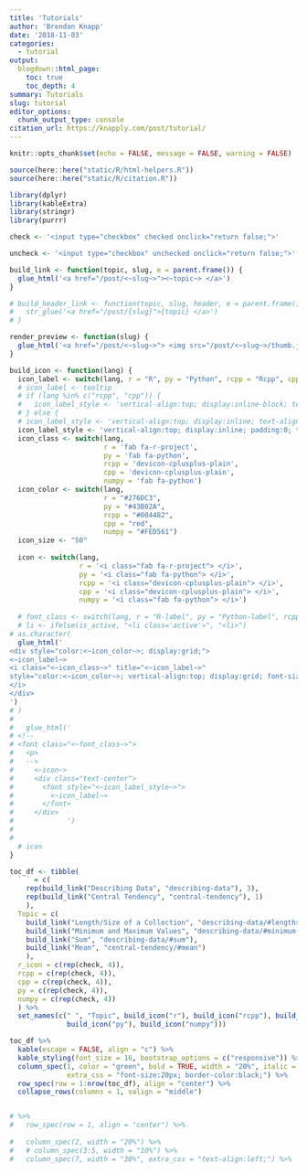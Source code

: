 ```yaml
---
title: 'Tutorials'
author: 'Brendan Knapp'
date: '2018-11-03'
categories:
  - tutorial
output:
  blogdown::html_page:
    toc: true
    toc_depth: 4
summary: Tutorials
slug: tutorial
editor_options:
  chunk_output_type: console
citation_url: https://knapply.com/post/tutorial/
---
```


<link rel="stylesheet" href="https://maxcdn.bootstrapcdn.com/bootstrap/3.3.7/css/bootstrap.min.css">
<script src="https://ajax.googleapis.com/ajax/libs/jquery/3.3.1/jquery.min.js"></script>
<script src="https://maxcdn.bootstrapcdn.com/bootstrap/3.3.7/js/bootstrap.min.js"></script>
<link rel="stylesheet" href="https://cdn.rawgit.com/konpa/devicon/df6431e323547add1b4cf45992913f15286456d3/devicon.min.css">


```r
knitr::opts_chunk$set(echo = FALSE, message = FALSE, warning = FALSE)

source(here::here("static/R/html-helpers.R"))
source(here::here("static/R/citation.R"))
```

```r
library(dplyr)
library(kableExtra)
library(stringr)
library(purrr)
```


```r
check <- '<input type="checkbox" checked onclick="return false;">'

uncheck <- '<input type="checkbox" unchecked onclick="return false;">'

build_link <- function(topic, slug, e = parent.frame()) {
  glue_html('<a href="/post/<~slug~>"><~topic~> </a>')
}

# build_header_link <- function(topic, slug, header, e = parent.frame()) {
#   str_glue('<a href="/post/{slug}">{topic} </a>')
# }

render_preview <- function(slug) {
  glue_html('<a href="/post/<~slug~>"> <img src="/post/<~slug~>/thumb.jpg"> </a>')
}
```

```r
build_icon <- function(lang) {
  icon_label <- switch(lang, r = "R", py = "Python", rcpp = "Rcpp", cpp = "C++", numpy = "NumPy")
  # icon_label <- tooltip
  # if (lang %in% c("rcpp", "cpp")) {
  #   icon_label_style <- 'vertical-align:top; display:inline-block; text-align:center; font-size:20px; padding-bottom:5px;'
  # } else {
  # icon_label_style <- 'vertical-align:top; display:inline; text-align:left; font-size:20px; font-weight:normal;'
  icon_label_style <- 'vertical-align:top; display:inline; padding:0; text-align:left; font-size:10px; font-weight:normal;'
  icon_class <- switch(lang,
                       r = 'fab fa-r-project',
                       py = 'fab fa-python',
                       rcpp = 'devicon-cplusplus-plain',
                       cpp = 'devicon-cplusplus-plain',
                       numpy = 'fab fa-python')
  icon_color <- switch(lang,
                       r = "#276DC3",
                       py = "#43B02A",
                       rcpp = "#004482",
                       cpp = "red",
                       numpy = "#FED561")
  icon_size <- "50"
  
  icon <- switch(lang,
                 r = '<i class="fab fa-r-project"> </i>',
                 py = '<i class="fab fa-python"> </i>',
                 rcpp = '<i class="devicon-cplusplus-plain"> </i>',
                 cpp = '<i class="devicon-cplusplus-plain"> </i>',
                 numpy = '<i class="fab fa-python"> </i>')
  
  # font_class <- switch(lang, r = "R-label", py = "Python-label", rcpp = "Rcpp-label", cpp = "Cpp-label", numpy = "NumPy-label")
  # li <- ifelse(is_active, "<li class='active'>", "<li>")
# as.character(
  glue_html('
<div style="color:<~icon_color~>; display:grid;">
<~icon_label~>
<i class="<~icon_class~>" title="<~icon_label~>"
style="color:<~icon_color~>; vertical-align:top; display:grid; font-size:50px; font-weight:normal; padding:0;">
</i>
</div>
')
# )
#   
#   glue_html('
# <!--
# <font class="<~font_class~>">
#   <p>
#   -->
#     <~icon~>
#     <div class="text-center">
#       <font style="<~icon_label_style~>">
#         <~icon_label~>
#       </font>
#     </div>
#             ')
#   
#   
  # icon
}
```


```r
toc_df <- tibble(
  ` ` = c(
    rep(build_link("Describing Data", "describing-data"), 3),
    rep(build_link("Central Tendency", "central-tendency"), 1)
    ),
  Topic = c(
    build_link("Length/Size of a Collection", "describing-data/#lengthsize"),
    build_link("Minimum and Maximum Values", "describing-data/#minimum-and-maximum-values"),
    build_link("Sum", "describing-data/#sum"),
    build_link("Mean", "central-tendency/#mean")
    ),
  r_icon = c(rep(check, 4)),
  rcpp = c(rep(check, 4)),
  cpp = c(rep(check, 4)),
  py = c(rep(check, 4)),
  numpy = c(rep(check, 4))
  ) %>% 
  set_names(c(" ", "Topic", build_icon("r"), build_icon("rcpp"), build_icon("cpp"), 
              build_icon("py"), build_icon("numpy")))

toc_df %>% 
  kable(escape = FALSE, align = "c") %>% 
  kable_styling(font_size = 16, bootstrap_options = c("responsive")) %>% 
  column_spec(1, color = "green", bold = TRUE, width = "20%", italic = TRUE, background = "#dee0e2",#) %>% 
              extra_css = "font-size:20px; border-color:black;") %>%
  row_spec(row = 1:nrow(toc_df), align = "center") %>% 
  collapse_rows(columns = 1, valign = "middle")


# %>% 
#   row_spec(row = 1, align = "center") %>% 
  
#   column_spec(2, width = "20%") %>%
#   # column_spec(3:5, width = "10%") %>%
#   column_spec(7, width = "30%", extra_css = "text-align:left;") %>%
  
```


<!-- ## Programming -->

<!-- <div class='toc-table'> -->

<!-- ```{r, class.output='toc-table'} -->
<!-- tibble( -->
<!--   ` ` = c( -->
<!--     "Basics", -->
<!--     "Basics" -->
<!--     ), -->
<!--   Topic = c( -->
<!--     build_link("Defining Functions", "functions"),  -->
<!--     build_link("Foundational Programming", "stats-prereqs") -->
<!--   ), -->
<!--   `R?` = c(check, check), -->
<!--   `Python?` = c(check, check), -->
<!--   `C++/Rcpp?` = c(check, check), -->
<!--   `From Scratch?` = c(check, check), -->
<!--   slug = c("functions", "stats-prereqs"), -->
<!--   Contents = list( -->
<!--     c(build_link("Defining a Basic Function", "functions/#define-doubler_-function"), -->
<!--       build_link("Using a Basic Function", "functions/#run-doubler_-function")), -->
<!--     c(build_link("Collection Lengths", "foundational-programming/#length"), -->
<!--       build_link("Sets of Unique Values", "foundational-programming/#sets-of-unique-values"), -->
<!--       build_link("Minimum & Values", "foundational-programming/#minimum-and-maximum-values") -->
<!--       ) -->
<!--     ) %>%  -->
<!--     map_chr(~ str_flatten(ifelse(nchar(.x) == 0, paste(.x), str_glue("<left><li>{.x}</li></left>")))) %>%  -->
<!--     paste0("<ol>", ., "</ol>") -->
<!--   ) %>%  -->
<!--   select(-slug) %>% -->
<!--   kable(escape = FALSE, align = "c") %>%  -->
<!--   kable_styling(font_size = 16) %>%  -->
<!--   row_spec(row = 1, align = "center") %>%  -->
<!--   column_spec(1, bold = TRUE, width = "10%", italic = TRUE, background = "#dee0e2", -->
<!--               extra_css = "border-style:solid;font-size:20px;") %>%  -->
<!--   column_spec(2, width = "20%") %>% -->
<!--   # column_spec(3:5, width = "10%") %>% -->
<!--   column_spec(7, width = "30%", extra_css = "text-align:left;") %>% -->
<!--   collapse_rows(columns = 1, valign = "middle") -->
<!-- ``` -->

<!-- </div> -->

<!-- <br><br> -->

<!-- ## Statistics -->

<!-- <div class='toc-table'> -->

<!-- ```{r, class.output='toc-table'} -->
<!-- tibble( -->
<!--   ` ` = c( -->
<!--     "Basics", -->
<!--     "Basics", -->
<!--     "Basics", -->
<!--     "Linear Models", -->
<!--     "Linear Models" -->
<!--     ), -->
<!--   Topic = c( -->
<!--     build_link("Central Tendency", "central-tendency"), -->
<!--     build_link("Dispersion", "dispersion"), -->
<!--     build_link("Correlation", "correlation"), -->
<!--     build_link("Simple Linear Regression", "simple-linear-regression"), -->
<!--     build_link("Multiple Linear Regression", "multiple-linear-regression") -->
<!--   ), -->
<!--   `R?` = c(check, uncheck, uncheck, uncheck, uncheck), -->
<!--   `Python?` = c(check, uncheck, uncheck, uncheck, uncheck), -->
<!--   `C++/Rcpp?` = c(check, uncheck, uncheck, uncheck, uncheck), -->
<!--   `From Scratch?` = c(check, uncheck, uncheck, uncheck, uncheck), -->
<!--   slug = c("central-tendency", "dispersion", "correlation", -->
<!--            "simple-linear-regression", "multiple-linear-regression"), -->
<!--   Contents = list( -->
<!--     c(build_link("Mean", "central-tendency/#mean"), -->
<!--       build_link("Median", "central-tendency/#median"), -->
<!--       build_link("Mode", "central-tendency/#mode")), -->
<!--     c(build_link("Standard Deviation", "dispersion/#standard-deviation"), -->
<!--       build_link("Variance", "dispersion/#variance")), -->
<!--     c(build_link("Pearson", "correlation/#pearsons"), -->
<!--       build_link("Spearman", "dispersion/#spearman")), -->
<!--     c(build_link("Equation", "simple-linear-regression/#equation")), -->
<!--     c(build_link("Equation", "multiple-linear-regression/#equation")) -->
<!--     ) %>%  -->
<!--     map_chr(~ str_flatten(ifelse(nchar(.x) == 0, paste(.x), str_glue("<left><li>{.x}</li></left>")))) %>%  -->
<!--     paste0("<ol>", ., "</ol>") -->
<!--   ) %>%  -->
<!--   select(-slug) %>% -->
<!--   kable(escape = FALSE, align = "c") %>%  -->
<!--   kable_styling(font_size = 16) %>%  -->
<!--   row_spec(row = 1, align = "center") %>%  -->
<!--   column_spec(1, bold = TRUE, width = "10%", italic = TRUE, background = "#dee0e2", -->
<!--               extra_css = "border-style:solid;font-size:20px;") %>%  -->
<!--   column_spec(2, width = "20%") %>% -->
<!--   # column_spec(3:6, width = "12%") %>% -->
<!--   column_spec(7, width = "30%", extra_css = "text-align:left;") %>% -->
<!--   collapse_rows(columns = 1, valign = "middle") -->
<!-- ``` -->

<!-- </div> -->


<!-- ```{r, echo=FALSE, comment=NA, results='markup'} -->
<!-- print_citation_header() -->
<!-- ``` -->

<!-- ```{r, echo=FALSE, comment=NA, results='markup', class.output='citation'} -->
<!-- print_citation() -->
<!-- print_bibtex() -->
<!-- ``` -->



<!-- ```{r, echo=FALSE} -->
<!-- htmltools::includeHTML(here::here("static/html/disqus.html")) -->
<!-- ``` -->



<!-- <section id="comments"> -->
<!--   <div id="disqus_thread">Disqus comments not available by default when the website is previewed locally.</div> -->
<!-- <script type="application/javascript"> -->
<!--     var disqus_config = function () { -->
<!--     }; -->
<!--     (function() { -->
<!--         if (["localhost", "127.0.0.1"].indexOf(window.location.hostname) != -1) { -->
<!--             document.getElementById('disqus_thread').innerHTML = 'Disqus comments not available by default when the website is previewed locally.'; -->
<!--             return; -->
<!--         } -->
<!--         var d = document, s = d.createElement('script'); s.async = true; -->
<!--         s.src = '//' + "knapply" + '.disqus.com/embed.js'; -->
<!--         s.setAttribute('data-timestamp', +new Date()); -->
<!--         (d.head || d.body).appendChild(s); -->
<!--     })(); -->
<!-- </script> -->
<!-- <noscript>Please enable JavaScript to view the <a href="https://disqus.com/?ref_noscript">comments powered by Disqus.</a></noscript> -->
<!-- <a href="https://disqus.com" class="dsq-brlink">comments powered by <span class="logo-disqus">Disqus</span></a> -->
<!-- </section> -->
